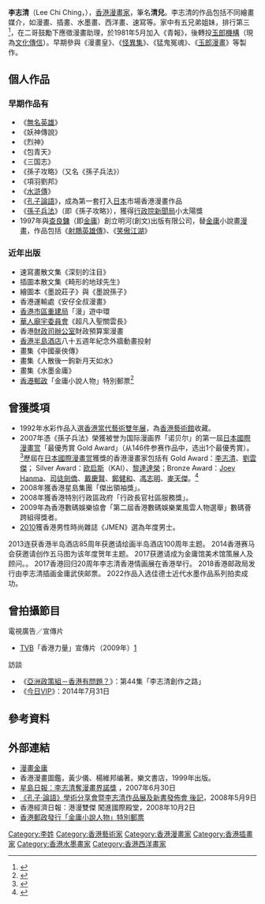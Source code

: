 {{Otheruses|李志清|subject=香港漫畫家|other=同名或其他內容}}
{{Infobox_Person
| name           = 李志清
|image= 李志清以真誠打動金庸.jpg
|box_width= 200
| caption        = 
|occupation= 漫畫家
| period         = 
|birth_name= 
| other_names    = 
| foreign_names  = 
| english_names  = 
| sex            = 
|birth_date= {{Birth date and age|1963|10|20}}
|birth_place= 
|death_date= <!-- {{Death date and age|YYYY|MM|DD|YYYY|MM|DD}}（死亡在前，出生在後） -->
|death_place= 
| nationality    = {{CHN-HKG}}
| residence      = {{HK}}
|language= 
| height         = 
| weight         = 
| party          = 
| religion       = 
| spouse         = 
| parents        = 
| relatives      = 
|education= 
| past           = 
| work           = 
|awards= 
}}
'''李志清'''（Lee Chi Ching，{{bd|1963年|10月20日|catIdx=L李}}），[[香港|香港]][[漫畫家|漫畫家]]，筆名'''清兒'''。李志清的作品包括不同繪畫媒介，如漫畫、插畫、水墨畫、西洋畫、速寫等。家中有五兄弟姐妹，排行第三<ref>{{cite news|title=我不畫漫畫|url=http://hd.stheadline.com/culture/culture_content.asp?contid=37030&srctype=g|accessdate=2015-10-13|agency=頭條日報}}</ref>，在二哥鼓勵下應徵漫畫助理，於1981年5月加入《青報》，後轉投[[玉郎機構|玉郎機構]]（現為[[文化傳信|文化傳信]]）。早期參與《漫畫皇》、《[[怪異集|怪異集]]》、《猛鬼冤魂》、《[[玉郎漫畫|玉郎漫畫]]》等製作。
 
==個人作品==
===早期作品有===
* 《[[無名英雄_(漫畫)|無名英雄]]》
* 《妖神傳說》
* 《烈神》
* 《包青天》
* 《三国志》
* 《孫子攻略》（又名《孫子兵法》）
* 《項羽劉邦》
* 《[[水滸傳_(漫畫)|水滸傳]]》
* 《[[孔子論語_(漫畫)|孔子論語]]》，成為第一套打入[[日本|日本]]市場香港漫畫作品
* 《[[孫子兵法_(漫畫)|孫子兵法]]》（即《孫子攻略》），獲得[[行政院新聞局|行政院新聞局]]小太陽獎
* 1997年與[[金庸|查良鏞]]（即[[金庸|金庸]]）創立明河(創文)出版有限公司，替[[金庸|金庸]]小說畫[[漫畫|漫畫]]，作品包括《[[射鵰英雄傳_(漫畫)|射鵰英雄傳]]》、《[[笑傲江湖_(漫畫)|笑傲江湖]]》

===近年出版===
* 速寫畫散文集《深刻的注目》
* 插圖本散文集《畸形的地球先生》
* 繪圖本《墨說莊子》與《墨說孫子》
* 香港運輸處《安仔全叔漫畫》
* [[香港市區重建局|香港市區重建局]]「漫」遊中環
* [[華人廟宇委員會|華人廟宇委員會]]《超凡入聖關雲長》
* 香港[[財政司辦公室|財政司辦公室]]財政預算案漫畫
* [[香港半島酒店|香港半島酒店]]八十五週年紀念外牆動畫投射
* 畫集《中國豪俠傳》
* 畫集《人散後一鉤新月天如水》
* 畫集《水墨金庸》
* [[香港郵政|香港郵政]]「金庸小說人物」特別郵票<ref>{{Cite web |url=https://www.hongkongpost.hk/sc/about_us/whats_new/press_release/index_id_547.html |title=香港邮政发行「金庸小说人物」特别邮票 |access-date=2020-01-28 |archive-date=2020-09-30 |archive-url=https://web.archive.org/web/20200930094743/https://www.hongkongpost.hk/sc/about_us/whats_new/press_release/index_id_547.html |dead-url=no }}</ref>

==曾獲獎項==
* 1992年水彩作品入選[[香港當代藝術雙年展|香港當代藝術雙年展]]，為[[香港藝術館|香港藝術館]]收藏。
* 2007年憑《孫子兵法》榮獲被誉为国际漫画界「诺贝尔」的第一屆[[國際漫畫奖|日本國際漫畫赏]]「最優秀賞 Gold Award」（从146件参赛作品中，选出1个最優秀賞）。<ref>{{Cite web |url=https://www.manga-award.mofa.go.jp/prize/index_1_2.html |title=日本國際漫畫賞（第一屆） |access-date=2020-01-28 |archive-date=2020-05-13 |archive-url=https://web.archive.org/web/20200513140105/https://www.manga-award.mofa.go.jp/prize/index_1_2.html |dead-url=no }}</ref>歷屆在[[國際漫畫奖|日本國際漫畫赏]]獲獎的香港漫畫家包括有 Gold Award：[[李志清_(香港)|李志清]]、[[劉雲傑|劉雲傑]]； Silver Award：[[欧启斯|欧启斯]]（KAI）、[[黎達達榮|黎達達榮]]；Bronze Award：[[Joey_Hanma|Joey Hanma]]、[[司徒劍僑|司徒劍僑]]、[[戴慶賢|戴慶賢]]、[[鄭健和|鄭健和]]、[[馮志明|馮志明]]、[[麥天傑|麥天傑]]。<ref>{{Cite web |url=https://www.manga-award.mofa.go.jp/index.html |title=日本國際漫畫賞 |access-date=2020-02-09 |archive-date=2020-04-10 |archive-url=https://web.archive.org/web/20200410080834/https://www.manga-award.mofa.go.jp/index.html |dead-url=no }}</ref>
* 2008年獲香港星島集團「傑出領袖獎」。
* 2008年獲香港特別行政區政府「行政長官社區服務獎」。
* 2009年為香港數碼娛樂協會「第二屆香港數碼娛樂業風雲人物選舉」數碼薈跨組得獎者。
* [[2010|2010]]獲香港男性時尚雜誌《JMEN》選為年度男士。
2013连获香港半岛酒店85周年获邀请绘画半岛酒店100周年主题。
2014香港赛马会获邀请创作五马图为该年度贺年主题。
2017获邀请成为金庸馆美术馆策展人及顾问。。
2017香港回归20周年李志清香港情画展在香港举行。
2018香港邮政局发行由李志清插画金庸武侠邮票。
2022作品入选佳德士近代水墨作品系列拍卖成功。

==曾拍攝節目==
;電視廣告／宣傳片
*[[電視廣播有限公司|TVB]]「香港力量」宣傳片（2009年）[http://hk.youtube.com/watch?v=X0Vgki6_Z4s]

;訪談
*《[[亞洲政策組|亞洲政策組－香港有問題？]]》：第44集「李志清創作之路」 
*《[[今日VIP|今日VIP]]》：2014年7月31日

== 參考資料 ==
{{reflist}}

== 外部連結 ==
* [http://jinyong.ylib.com.tw/comics/v1.0/comics/comics.htm 漫畫金庸] {{Wayback|url=http://jinyong.ylib.com.tw/comics/v1.0/comics/comics.htm |date=20200802185506 }}
* 香港漫畫圖鑑，黃少儀、楊維邦编著。樂文書店，1999年出版。
* [http://www.singtao.com/yesterday/loc/0630ao07.html 星島日報：李志清奪漫畫界諾獎] {{Wayback|url=http://www.singtao.com/yesterday/loc/0630ao07.html |date=20040703051708 }}，2007年6月30日
* [https://web.archive.org/web/20080521025115/http://www.cuhkacs.org/~hegu/Bo-Blog/read.php?339 《孔子·論語》學術分享會暨李志清作品展及新書發佈會 後記]，2008年5月9日
*  香港經濟日報：港漫雙傑 闖進國際殿堂，2008年10月2日
* [https://www.hongkongpost.hk/tc/about_us/whats_new/press_release/index_id_547.html 香港郵政發行「金庸小說人物」特別郵票] {{Wayback|url=https://www.hongkongpost.hk/tc/about_us/whats_new/press_release/index_id_547.html |date=20200930191646 }}

[[Category:李姓|Category:李姓]]
[[Category:香港藝術家|Category:香港藝術家]]
[[Category:香港漫畫家|Category:香港漫畫家]]
[[Category:香港插畫家|Category:香港插畫家]]
[[Category:香港水墨畫家|Category:香港水墨畫家]]
[[Category:香港西洋畫家|Category:香港西洋畫家]]